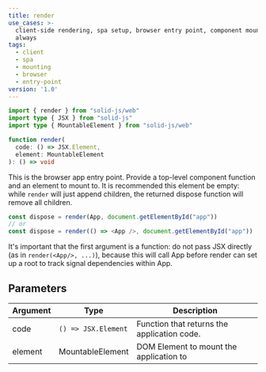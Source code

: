 ```yaml
---
title: render
use_cases: >-
  client-side rendering, spa setup, browser entry point, component mounting,
  always
tags:
  - client
  - spa
  - mounting
  - browser
  - entry-point
version: '1.0'
---
```


```ts
import { render } from "solid-js/web"
import type { JSX } from "solid-js"
import type { MountableElement } from "solid-js/web"

function render(
  code: () => JSX.Element,
  element: MountableElement
): () => void

```

This is the browser app entry point. 
Provide a top-level component function and an element to mount to. 
It is recommended this element be empty: while `render` will just append children, the returned dispose function will remove all children.

```ts
const dispose = render(App, document.getElementById("app"))
// or
const dispose = render(() => <App />, document.getElementById("app"))
```

It's important that the first argument is a function: do not pass JSX directly (as in `render(<App/>, ...)`), because this will call App before render can set up a root to track signal dependencies within App.

## Parameters

| Argument             | Type                | Description                                     |
| -------------------- | ------------------- | ----------------------------------------------- |
| code                 | `() => JSX.Element` | Function that returns the application code.     |
| element              | MountableElement    | DOM Element to mount the application to         |
